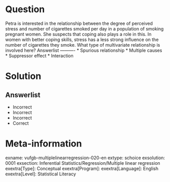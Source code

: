 Question
========

Petra is interested in the relationship between the degree of perceived stress and number of cigarettes smoked per day in a population of smoking pregnant women. She suspects that coping also plays a role in this. In women with better coping skills, stress has a less strong influence on the number of cigarettes they smoke. What type of multivariate relationship is involved here? 
Answerlist
----------
* Spurious relationship
* Multiple causes
* Suppressor effect
* Interaction

Solution
========

Answerlist
----------
* Incorrect
* Incorrect
* Incorrect
* Correct

Meta-information
================
exname: vufgb-multiplelinearregression-020-en
extype: schoice
exsolution: 0001
exsection: Inferential Statistics/Regression/Multiple linear regression
exextra[Type]: Conceptual
exextra[Program]: 
exextra[Language]: English
exextra[Level]: Statistical Literacy
